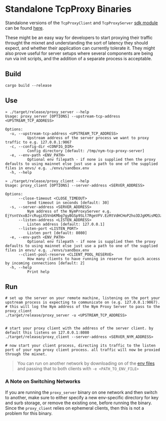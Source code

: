 # Standalone TcpProxy Binaries

Standalone versions of the `TcpProxyClient` and `TcpProxyServer` [sdk module](../rust/tcpproxy) can be found [here](https://github.com/nymtech/standalone-tcp-proxies/tree/main).

These might be an easy way for developers to start proxying their traffic throught the mixnet and understanding the sort of latency they should expect, and whether their application can currently tolerate it. They might also prove useful for server setups where several components are being run via init scripts, and the addition of a separate process is acceptable.

## Build
```shell
cargo build --release
```

## Use
```shell
» ./target/release/proxy_server --help
Usage: proxy_server [OPTIONS] --upstream-tcp-address <UPSTREAM_TCP_ADDRESS>

Options:
  -u, --upstream-tcp-address <UPSTREAM_TCP_ADDRESS>
          Upstream address of the server process we want to proxy traffic to e.g. 127.0.0.1:9067
  -c, --config-dir <CONFIG_DIR>
          Config directory [default: /tmp/nym-tcp-proxy-server]
  -e, --env-path <ENV_PATH>
          Optional env filepath - if none is supplied then the proxy defaults to using mainnet else just use a path to one of the supplied files in envs/ e.g. ./envs/sandbox.env
  -h, --help
```

```shell
» ./target/release/proxy_client --help
Usage: proxy_client [OPTIONS] --server-address <SERVER_ADDRESS>

Options:
      --close-timeout <CLOSE_TIMEOUT>
          Send timeout in seconds [default: 30]
  -s, --server-address <SERVER_ADDRESS>
          Nym address of the NymProxyServer e.g. EjYsntVxxBJrcRugiX5VnbKMbg7gyBGSp9SLt7RgeVFV.EzRtVdHCHoP2ho3DJgKMisMQ3zHkqMtAFAW4pxsq7Y2a@Hs463Wh5LtWZU@NyAmt4trcCbNVsuUhry1wpEXpVnAAfn
      --listen-address <LISTEN_ADDRESS>
          Listen address [default: 127.0.0.1]
      --listen-port <LISTEN_PORT>
          Listen port [default: 8080]
  -e, --env-path <ENV_PATH>
          Optional env filepath - if none is supplied then the proxy defaults to using mainnet else just use a path to one of the supplied files in envs/ e.g. ./envs/sandbox.env
      --client-pool-reserve <CLIENT_POOL_RESERVE>
          How many clients to have running in reserve for quick access by incoming connections [default: 2]
  -h, --help
          Print help
```

## Run
```shell
# set up the server on your remote machine, listening on the port your upstream process is expecting to communicate on (e.g. 127.0.0.1:9067).
# this will log the Nym address of the Nym Proxy Server to pass to the proxy_client
./target/release/proxy_server -u <UPSTREAM_TCP_ADDRESS>


# start your proxy client with the address of the server client. by default this listens on 127.0.0.1:8080
./target/release/proxy_client --server-address <SERVER_NYM_ADDRESS>

# now start your client process, directing its traffic to the listen port of your nym proxy client process. all traffic will now be proxied through the mixnet.
```

> You can run on another network by downloading on of the [env files](https://github.com/nymtech/nym/tree/nym-binaries-v2024.12-aero/envs) and passing that to both clients with `-e <PATH_TO_ENV_FILE>`

### A Note on Switching Networks
If you are running the `proxy_server` binary on one network and then switch to another, make sure to either specify a new env-specific directory for key and surb storage, or remove the existing one, before running the binary. Since the `proxy_client` relies on ephemeral clients, then this is not a problem for this binary.
